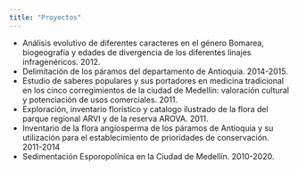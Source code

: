 ```yaml
---
title: "Proyectos"
---
```


-   Análisis evolutivo de diferentes caracteres en el género Bomarea, biogeografía y edades de divergencia de los diferentes linajes infragenéricos. 2012.
-   Delimitación de los páramos del departamento de Antioquia. 2014-2015.
-   Estudio de saberes populares y sus portadores en medicina tradicional en los cinco corregimientos de la ciudad de Medellín: valoración cultural y potenciación de usos comerciales. 2011.
-   Exploración, inventario florístico y catalogo ilustrado de la flora del parque regional ARVI y de la reserva AROVA. 2011.
-   Inventario de la flora angiosperma de los páramos de Antioquia y su utilización para el establecimiento de prioridades de conservación. 2011-2014
-   Sedimentación Esporopolínica en la Ciudad de Medellín. 2010-2020.